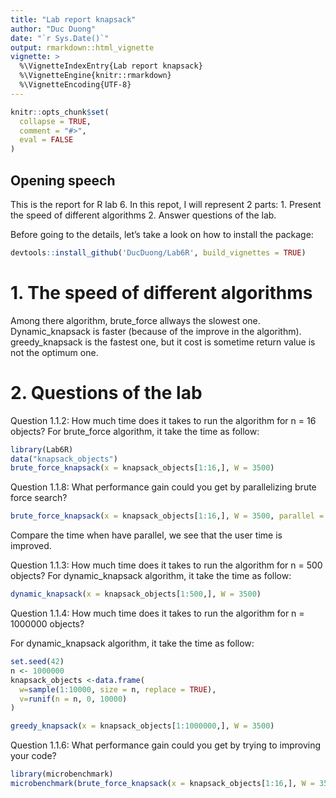 ```yaml
---
title: "Lab report knapsack"
author: "Duc Duong"
date: "`r Sys.Date()`"
output: rmarkdown::html_vignette
vignette: >
  %\VignetteIndexEntry{Lab report knapsack}
  %\VignetteEngine{knitr::rmarkdown}
  %\VignetteEncoding{UTF-8}
---
```


```r
knitr::opts_chunk$set(
  collapse = TRUE,
  comment = "#>",
  eval = FALSE
)

```



## Opening speech
This is the report for R lab 6. In this repot, I will represent 2 parts:
1. Present the speed of different algorithms
2. Answer questions of the lab.

Before going to the details, let's take a look on how to install the package:
```r
devtools::install_github('DucDuong/Lab6R', build_vignettes = TRUE)
```

# 1. The speed of different algorithms

Among there algorithm, brute_force allways the slowest one. Dynamic_knapsack is faster (because of the improve in the algorithm). greedy_knapsack is the fastest one, but it cost is sometime return value is not the optimum one.


# 2. Questions of the lab

Question 1.1.2: How much time does it takes to run the algorithm for n = 16 objects?
For brute_force algorithm, it take the time as follow:

```r
library(Lab6R)
data("knapsack_objects")
brute_force_knapsack(x = knapsack_objects[1:16,], W = 3500)
```

Question 1.1.8: What performance gain could you get by parallelizing brute force search?

```r
brute_force_knapsack(x = knapsack_objects[1:16,], W = 3500, parallel = TRUE)
```

Compare the time when have parallel, we see that the user time is improved.

Question 1.1.3: How much time does it takes to run the algorithm for n = 500 objects?
For dynamic_knapsack algorithm, it take the time as follow:
```r
dynamic_knapsack(x = knapsack_objects[1:500,], W = 3500)
```

Question 1.1.4: How much time does it takes to run the algorithm for n = 1000000 objects?

For dynamic_knapsack algorithm, it take the time as follow:

```r
set.seed(42)
n <- 1000000
knapsack_objects <-data.frame(
  w=sample(1:10000, size = n, replace = TRUE),
  v=runif(n = n, 0, 10000)
)

greedy_knapsack(x = knapsack_objects[1:1000000,], W = 3500)
```

Question 1.1.6: What performance gain could you get by trying to improving your code?

```r
library(microbenchmark)
microbenchmark(brute_force_knapsack(x = knapsack_objects[1:16,], W = 3500))
```

